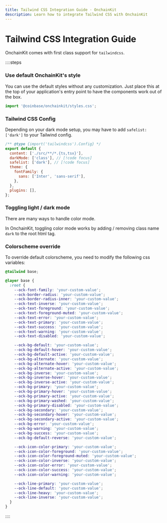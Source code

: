 ```yaml
---
title: Tailwind CSS Integration Guide · OnchainKit
description: Learn how to integrate Tailwind CSS with OnchainKit
---
```


# Tailwind CSS Integration Guide

OnchainKit comes with first class support for `tailwindcss`.

::::steps

### Use default OnchainKit's style

You can use the default styles without any customization.
Just place this at the top of your application's entry point to have the components work out of the box.

```javascript
import '@coinbase/onchainkit/styles.css';
```

### Tailwind CSS Config

Depending on your dark mode setup, you may have to add `safelist: ['dark']` to your Tailwind config.

```javascript filename="tailwind.config.js"
/** @type {import('tailwindcss').Config} */
export default {
  content: ['./src/**/*.{ts,tsx}'],
  darkMode: ['class'], // [!code focus]
  safelist: ['dark'], // [!code focus]
  theme: {
    fontFamily: {
      sans: ['Inter', 'sans-serif'],
    },
  },
  plugins: [],
};
```

### Toggling light / dark mode

There are many ways to handle color mode.

In OnchainKit, toggling color mode works by adding / removing class name `dark` to the root html tag.

### Colorscheme override

To override default colorscheme, you need to modify the following css variables:

```css
@tailwind base;

@layer base {
  :root {
    --ock-font-family: 'your-custom-value';
    --ock-border-radius: 'your-custom-value';
    --ock-border-radius-inner: 'your-custom-value';
    --ock-text-inverse: 'your-custom-value';
    --ock-text-foreground: 'your-custom-value';
    --ock-text-foreground-muted: 'your-custom-value';
    --ock-text-error: 'your-custom-value';
    --ock-text-primary: 'your-custom-value';
    --ock-text-success: 'your-custom-value';
    --ock-text-warning: 'your-custom-value';
    --ock-text-disabled: 'your-custom-value';

    --ock-bg-default: 'your-custom-value';
    --ock-bg-default-hover: 'your-custom-value';
    --ock-bg-default-active: 'your-custom-value';
    --ock-bg-alternate: 'your-custom-value';
    --ock-bg-alternate-hover: 'your-custom-value';
    --ock-bg-alternate-active: 'your-custom-value';
    --ock-bg-inverse: 'your-custom-value';
    --ock-bg-inverse-hover: 'your-custom-value';
    --ock-bg-inverse-active: 'your-custom-value';
    --ock-bg-primary: 'your-custom-value';
    --ock-bg-primary-hover: 'your-custom-value';
    --ock-bg-primary-active: 'your-custom-value';
    --ock-bg-primary-washed: 'your-custom-value';
    --ock-bg-primary-disabled: 'your-custom-value';
    --ock-bg-secondary: 'your-custom-value';
    --ock-bg-secondary-hover: 'your-custom-value';
    --ock-bg-secondary-active: 'your-custom-value';
    --ock-bg-error: 'your-custom-value';
    --ock-bg-warning: 'your-custom-value';
    --ock-bg-success: 'your-custom-value';
    --ock-bg-default-reverse: 'your-custom-value';

    --ock-icon-color-primary: 'your-custom-value';
    --ock-icon-color-foreground: 'your-custom-value';
    --ock-icon-color-foreground-muted: 'your-custom-value';
    --ock-icon-color-inverse: 'your-custom-value';
    --ock-icon-color-error: 'your-custom-value';
    --ock-icon-color-success: 'your-custom-value';
    --ock-icon-color-warning: 'your-custom-value';

    --ock-line-primary: 'your-custom-value';
    --ock-line-default: 'your-custom-value';
    --ock-line-heavy: 'your-custom-value';
    --ock-line-inverse: 'your-custom-value';
  }
}
```

::::

